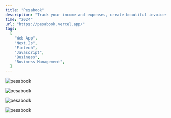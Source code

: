 ```yaml
---
title: "Pesabook"
description: "Track your income and expenses, create beautiful invoices, track your inventory, accept and make payments, and make accounting easy—all in one place."
time: "2024"
url: "https://pesabook.vercel.app/"
tags:
  [
    "Web App",
    "Next.Js",
    "Fintech",
    "Javascript",
    "Business",
    "Business Management",
  ]
---
```


<Image
  src="/projects/pesabook/image.png"
  alt="pesabook"
  width={2580}
  height={1691}
  caption="Sign up screen"
/>

<Image
  src="/projects/pesabook/dashboard.png"
  alt="pesabook"
  width={2580}
  height={1691}
  caption="Dashboard provides a quick view of your current business"
/>

<Image
  src="/projects/pesabook/reports.png"
  alt="pesabook"
  width={2580}
  height={1691}
  caption="Easily track profits and loss hence make your business perform better "
/>

<Image
  src="/projects/pesabook/link-accounts.png"
  alt="pesabook"
  width={2580}
  height={1691}
  caption="Connect your bank account and easily track your spending"
/>
